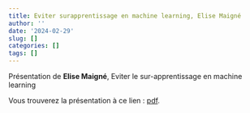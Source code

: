 ```yaml
---
title: Eviter surapprentissage en machine learning, Elise Maigné
author: ''
date: '2024-02-29'
slug: []
categories: []
tags: []
---
```



Présentation de **Elise Maigné**, Eviter le sur-apprentissage en machine learning 
  
  
Vous trouverez la présentation à ce lien : [pdf](/diapos/2024_Eviter_surapprentissage_machinelearning.pdf).

